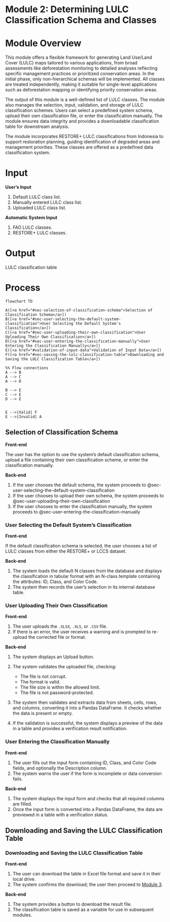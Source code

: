 # Module 2: Determining LULC Classification Schema and Classes {#sec-module-2}

# Module Overview {.unnumbered}

This module offers a flexible framework for generating Land Use/Land Cover (LULC) maps tailored to various applications, from broad assessments like deforestation monitoring to detailed analyses reflecting specific management practices or prioritized conservation areas. In the initial phase, only non-hierarchical schemas will be implemented. All classes are treated independently, making it suitable for single-level applications such as deforestation mapping or identifying priority conservation areas.

The output of this module is a well-defined list of LULC classes. The module also manages the selection, input, validation, and storage of LULC classification schemes. Users can select a predefined system schema, upload their own classification file, or enter the classification manually. The module ensures data integrity and provides a downloadable classification table for downstream analysis.

The module incorporates RESTORE+ LULC classifications from Indonesia to support restoration planning, guiding identification of degraded areas and management priorities. These classes are offered as a predefined data classification system.

# Input {.unnumbered}

**User’s Input**

1.  Default LULC class list.
2.  Manually entered LULC class list.
3.  Uploaded LULC class list.

**Automatic System Input**

1.  FAO LULC classes.
2.  RESTORE+ LULC classes.

# Output {.unnumbered}

LULC classification table

# Process

```mermaid
flowchart TD

A([<a href="#sec-selection-of-classification-schema">Selection of Classification Schema</a>])
B([<a href="#sec-user-selecting-the-default-system-classification">User Selecting the Default System's Classification</a>])
C([<a href="#sec-user-uploading-their-own-classification">User Uploading Their Own Classification</a>])
D([<a href="#sec-user-entering-the-classification-manually">User Entering the Classification Manually</a>])
E([<a href="#validation-of-input-data">Validation of Input Data</a>])
F([<a href="#sec-saving-the-lulc-classification-table">Downloading and Saving the LULC Classification Table</a>])

%% Flow connections
A --> B
A --> C
A --> D

B --> E
C --> E
D --> E


E -->|Valid| F
E -->|Invalid| A
```

## Selection of Classification Schema {#sec-selection-of-classification-schema}

**Front-end**

The user has the option to use the system’s default classification schema, upload a file containing their own classification scheme, or enter the classification manually.

**Back-end**

1.  If the user chooses the default schema, the system proceeds to @sec-user-selecting-the-default-system-classification
2.  If the user chooses to upload their own schema, the system proceeds to @sec-user-uploading-their-own-classification
3.  If the user chooses to enter the classification manually, the system proceeds to @sec-user-entering-the-classification-manually

### User Selecting the Default System's Classification {#sec-user-selecting-the-default-system-classification}

**Front-end**

If the default classification schema is selected, the user chooses a list of LULC classes from either the RESTORE+ or LCCS dataset.

**Back-end**

1.  The system loads the default N classes from the database and displays the classification in tabular format with an N-class template containing the attributes: ID, Class, and Color Code.
2.  The system then records the user's selection in its internal database table.

### User Uploading Their Own Classification {#sec-user-uploading-their-own-classification}

**Front-end**

1.  The user uploads the `.XLSX`, `.XLS`, or `.CSV` file.
2.  If there is an error, the user receives a warning and is prompted to re-upload the corrected file or format.

**Back-end**

1.  The system displays an Upload button.

2.  The system validates the uploaded file, checking:

    -   The file is not corrupt.
    -   The format is valid.
    -   The file size is within the allowed limit.
    -   The file is not password-protected.

3.  The system then validates and extracts data from sheets, cells, rows, and columns, converting it into a Pandas DataFrame. It checks whether the data is present or empty.

4.  If the validation is successful, the system displays a preview of the data in a table and provides a verification result notification.

### User Entering the Classification Manually {#sec-user-entering-the-classification-manually}

**Front-end**

1.  The user fills out the input form containing ID, Class, and Color Code fields, and optionally the Description column.
2.  The system warns the user if the form is incomplete or data conversion fails.

**Back-end**

1.  The system displays the input form and checks that all required columns are filled.
2.  Once the input form is converted into a Pandas DataFrame, the data are previewed in a table with a verification status.

## Downloading and Saving the LULC Classification Table {#sec-saving-the-lulc-classification-table}

### Downloading and Saving the LULC Classification Table

**Front-end**

1.  The user can download the table in Excel file format and save it in their local drive.
2.  The system confirms the download; the user then proceed to [Module 3](@sec-module-3).

**Back-end**

1.  The system provides a button to download the result file.
2.  The classification table is saved as a variable for use in subsequent modules.
